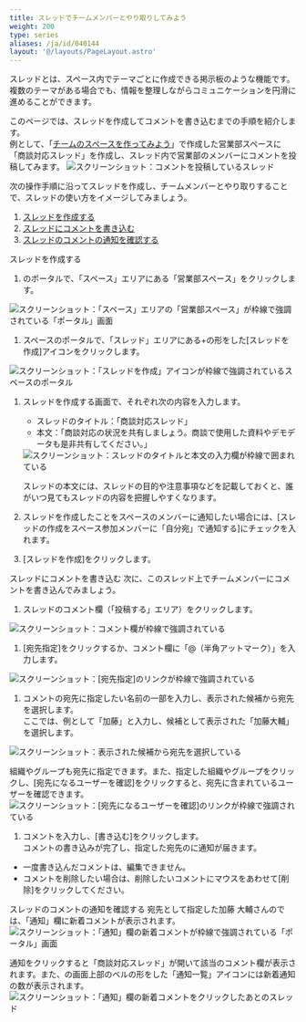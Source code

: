 ```yaml
---
title: スレッドでチームメンバーとやり取りしてみよう
weight: 200
type: series
aliases: /ja/id/040144
layout: '@/layouts/PageLayout.astro'
---
```




スレッドとは、スペース内でテーマごとに作成できる掲示板のような機能です。複数のテーマがある場合でも、情報を整理しながらコミュニケーションを円滑に進めることができます。

このページでは、スレッドを作成してコメントを書き込むまでの手順を紹介します。  
例として、「[チームのスペースを作ってみよう](/k/ja/id/040143.html)」で作成した営業部スペースに「商談対応スレッド」を作成し、スレッド内で営業部のメンバーにコメントを投稿してみます。
<Img src="/k/kintone/img-ja/add_thread_commnent_img09.png" alt="スクリーンショット：コメントを投稿しているスレッド" />

次の操作手順に沿ってスレッドを作成し、チームメンバーとやり取りすることで、スレッドの使い方をイメージしてみましょう。

<Listsummary>

1. [スレッドを作成する](#space_create_add_thread_comment_10)
1. [スレッドにコメントを書き込む](#space_create_add_thread_comment_20)
1. [スレッドのコメントの通知を確認する](#space_create_add_thread_comment_30)

</Listsummary>

<Heading id="space_create_add_thread_comment_10">スレッドを作成する</Heading>
1. <Kintone />のポータルで、「スペース」エリアにある「営業部スペース」をクリックします。
  <Img src="/k/kintone/img-ja/add_thread_commnent_img01.png" alt="スクリーンショット：「スペース」エリアの「営業部スペース」が枠線で強調されている「ポータル」画面" />

1. スペースのポータルで、「スレッド」エリアにある+の形をした[スレッドを作成]アイコンをクリックします。
  <Img src="/k/kintone/img-ja/add_thread_commnent_img02.png" alt="スクリーンショット：「スレッドを作成」アイコンが枠線で強調されているスペースのポータル" />

1. スレッドを作成する画面で、それぞれ次の内容を入力します。
   * スレッドのタイトル：「商談対応スレッド」
   * 本文：「商談対応の状況を共有しましょう。商談で使用した資料やデモデータも是非共有してください。」

   <Img src="/k/kintone/img-ja/add_thread_commnent_img03.png" alt="スクリーンショット：スレッドのタイトルと本文の入力欄が枠線で囲まれている" />

   <Hint>

   スレッドの本文には、スレッドの目的や注意事項などを記載しておくと、誰がいつ見てもスレッドの内容を把握しやすくなります。

   </Hint>

1. スレッドを作成したことをスペースのメンバーに通知したい場合には、[スレッドの作成をスペース参加メンバーに「自分宛」で通知する]にチェックを入れます。

1. [スレッドを作成]をクリックします。

<Heading id="space_create_add_thread_comment_20">スレッドにコメントを書き込む</Heading>
次に、このスレッド上でチームメンバーにコメントを書き込んでみましょう。

1. スレッドのコメント欄（「投稿する」エリア）をクリックします。
  <Img src="/k/kintone/img-ja/add_thread_commnent_img04.png" alt="スクリーンショット：コメント欄が枠線で強調されている" />

1. [宛先指定]をクリックするか、コメント欄に「@（半角アットマーク）」を入力します。
  <Img src="/k/kintone/img-ja/add_thread_commnent_img05.png" alt="スクリーンショット：[宛先指定]のリンクが枠線で強調されている" />

1. コメントの宛先に指定したい名前の一部を入力し、表示された候補から宛先を選択します。  
  ここでは、例として「加藤」と入力し、候補として表示された「加藤大輔」を選択します。
  <Img src="/k/kintone/img-ja/add_thread_commnent_img06.png" alt="スクリーンショット：表示された候補から宛先を選択している" />

   <Note>

   組織やグループも宛先に指定できます。また、指定した組織やグループをクリックし、[宛先になるユーザーを確認]をクリックすると、宛先に含まれているユーザーを確認できます。  
   <Img src="/k/kintone/img-ja/comment_address_img05_1.png" alt="スクリーンショット：[宛先になるユーザーを確認]のリンクが枠線で強調されている" />

   </Note>

1. コメントを入力し、[書き込む]をクリックします。  
  コメントの書き込みが完了し、指定した宛先の<Kintone />に通知が届きます。

<Note>

* 一度書き込んだコメントは、編集できません。
* コメントを削除したい場合は、削除したいコメントにマウスをあわせて[削除]をクリックしてください。

</Note>

<Heading id="space_create_add_thread_comment_30">スレッドのコメントの通知を確認する</Heading>
宛先として指定した加藤 大輔さんの<Kintone />では、「通知」欄に新着コメントが表示されます。  
<Img src="/k/kintone/img-ja/add_thread_commnent_img07.png" alt="スクリーンショット：「通知」欄の新着コメントが枠線で強調されている「ポータル」画面" />

通知をクリックすると「商談対応スレッド」が開いて該当のコメント欄が表示されます。また、<Kintone />の画面上部のベルの形をした「通知一覧」アイコンには新着通知の数が表示されます。
<Img src="/k/kintone/img-ja/add_thread_commnent_img08.png" alt="スクリーンショット：「通知」欄の新着コメントをクリックしたあとのスレッド" />
